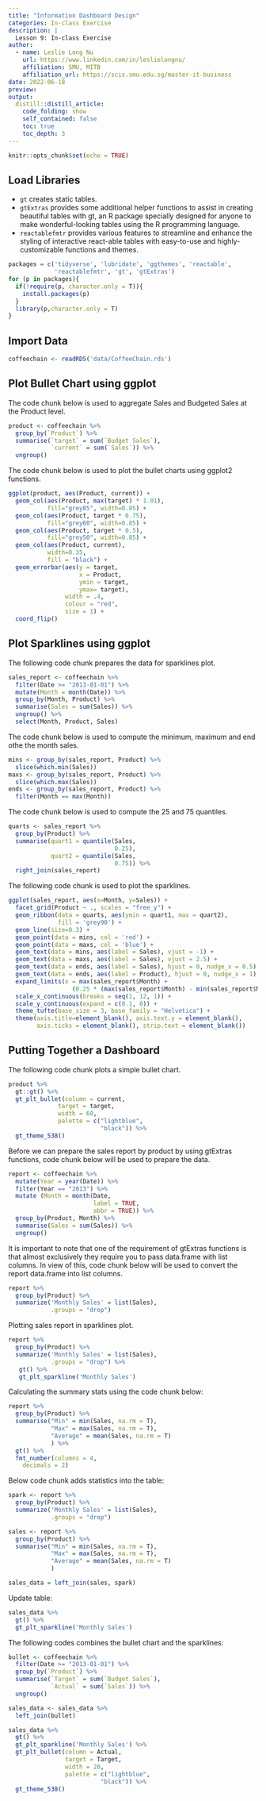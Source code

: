 ```yaml
---
title: "Information Dashboard Design"
categories: In-class Exercise 
description: |
  Lesson 9: In-class Exercise 
author:
  - name: Leslie Long Nu
    url: https://www.linkedin.com/in/leslielongnu/
    affiliation: SMU, MITB
    affiliation_url: https://scis.smu.edu.sg/master-it-business
date: 2022-06-18
preview: 
output:
  distill::distill_article:
    code_folding: show
    self_contained: false
    toc: true
    toc_depth: 3
---
```


```r
knitr::opts_chunk$set(echo = TRUE)
```

## Load Libraries 

* `gt` creates static tables. 
* `gtExtras` provides some additional helper functions to assist in creating beautiful tables with gt, an R package specially designed for anyone to make wonderful-looking tables using the R programming language.
* `reactablefmtr` provides various features to streamline and enhance the styling of interactive react-able tables with easy-to-use and highly-customizable functions and themes.

```r
packages = c('tidyverse', 'lubridate', 'ggthemes', 'reactable', 
             'reactablefmtr', 'gt', 'gtExtras')
for (p in packages){
  if(!require(p, character.only = T)){
    install.packages(p)
  }
  library(p,character.only = T)
}
```

## Import Data

```r
coffeechain <- readRDS('data/CoffeeChain.rds')
```

## Plot Bullet Chart using ggplot
The code chunk below is used to aggregate Sales and Budgeted Sales at the Product level.

```r
product <- coffeechain %>%
  group_by(`Product`) %>%
  summarise(`target` = sum(`Budget Sales`),
            `current` = sum(`Sales`)) %>%
  ungroup()
```

The code chunk below is used to plot the bullet charts using ggplot2 functions.

```r
ggplot(product, aes(Product, current)) + 
  geom_col(aes(Product, max(target) * 1.01),
           fill="grey85", width=0.85) +
  geom_col(aes(Product, target * 0.75),
           fill="grey60", width=0.85) +
  geom_col(aes(Product, target * 0.5),
           fill="grey50", width=0.85) +
  geom_col(aes(Product, current), 
           width=0.35,
           fill = "black") + 
  geom_errorbar(aes(y = target,
                    x = Product, 
                    ymin = target,
                    ymax= target), 
                width = .4,
                colour = "red",
                size = 1) +
  coord_flip()
```

## Plot Sparklines using ggplot
The following code chunk prepares the data for sparklines plot. 

```r
sales_report <- coffeechain %>%
  filter(Date >= "2013-01-01") %>%
  mutate(Month = month(Date)) %>%
  group_by(Month, Product) %>%
  summarise(Sales = sum(Sales)) %>%
  ungroup() %>%
  select(Month, Product, Sales)
```

The code chunk below is used to compute the minimum, maximum and end othe the month sales.

```r
mins <- group_by(sales_report, Product) %>% 
  slice(which.min(Sales))
maxs <- group_by(sales_report, Product) %>% 
  slice(which.max(Sales))
ends <- group_by(sales_report, Product) %>% 
  filter(Month == max(Month))
```

The code chunk below is used to compute the 25 and 75 quantiles.

```r
quarts <- sales_report %>%
  group_by(Product) %>%
  summarise(quart1 = quantile(Sales, 
                              0.25),
            quart2 = quantile(Sales, 
                              0.75)) %>%
  right_join(sales_report)
```

The following code chunk is used to plot the sparklines. 

```r
ggplot(sales_report, aes(x=Month, y=Sales)) + 
  facet_grid(Product ~ ., scales = "free_y") + 
  geom_ribbon(data = quarts, aes(ymin = quart1, max = quart2), 
              fill = 'grey90') +
  geom_line(size=0.3) +
  geom_point(data = mins, col = 'red') +
  geom_point(data = maxs, col = 'blue') +
  geom_text(data = mins, aes(label = Sales), vjust = -1) +
  geom_text(data = maxs, aes(label = Sales), vjust = 2.5) +
  geom_text(data = ends, aes(label = Sales), hjust = 0, nudge_x = 0.5) +
  geom_text(data = ends, aes(label = Product), hjust = 0, nudge_x = 1) +
  expand_limits(x = max(sales_report$Month) + 
                  (0.25 * (max(sales_report$Month) - min(sales_report$Month)))) +
  scale_x_continuous(breaks = seq(1, 12, 1)) +
  scale_y_continuous(expand = c(0.1, 0)) +
  theme_tufte(base_size = 3, base_family = "Helvetica") +
  theme(axis.title=element_blank(), axis.text.y = element_blank(), 
        axis.ticks = element_blank(), strip.text = element_blank())
```

## Putting Together a Dashboard

The following code chunk plots a simple bullet chart. 

```r
product %>%
  gt::gt() %>%
  gt_plt_bullet(column = current, 
              target = target, 
              width = 60,
              palette = c("lightblue", 
                          "black")) %>%
  gt_theme_538()
```

Before we can prepare the sales report by product by using gtExtras functions, code chunk below will be used to prepare the data.

```r
report <- coffeechain %>%
  mutate(Year = year(Date)) %>%
  filter(Year == "2013") %>%
  mutate (Month = month(Date, 
                        label = TRUE, 
                        abbr = TRUE)) %>%
  group_by(Product, Month) %>%
  summarise(Sales = sum(Sales)) %>%
  ungroup()
```

It is important to note that one of the requirement of gtExtras functions is that almost exclusively they require you to pass data.frame with list columns. In view of this, code chunk below will be used to convert the report data.frame into list columns.

```r
report %>%
  group_by(Product) %>%
  summarize('Monthly Sales' = list(Sales), 
            .groups = "drop")
```

Plotting sales report in sparklines plot. 

```r
report %>%
  group_by(Product) %>%
  summarize('Monthly Sales' = list(Sales), 
            .groups = "drop") %>%
   gt() %>%
   gt_plt_sparkline('Monthly Sales')
```

Calculating the summary stats using the code chunk below:

```r
report %>% 
  group_by(Product) %>% 
  summarise("Min" = min(Sales, na.rm = T),
            "Max" = max(Sales, na.rm = T),
            "Average" = mean(Sales, na.rm = T)
            ) %>%
  gt() %>%
  fmt_number(columns = 4,
    decimals = 2)

```

Below code chunk adds statistics into the table:

```r
spark <- report %>%
  group_by(Product) %>%
  summarize('Monthly Sales' = list(Sales), 
            .groups = "drop")

sales <- report %>% 
  group_by(Product) %>% 
  summarise("Min" = min(Sales, na.rm = T),
            "Max" = max(Sales, na.rm = T),
            "Average" = mean(Sales, na.rm = T)
            )

sales_data = left_join(sales, spark)
```

Update table:

```r
sales_data %>%
  gt() %>%
  gt_plt_sparkline('Monthly Sales')
```

The following codes combines the bullet chart and the sparklines:

```r
bullet <- coffeechain %>%
  filter(Date >= "2013-01-01") %>%
  group_by(`Product`) %>%
  summarise(`Target` = sum(`Budget Sales`),
            `Actual` = sum(`Sales`)) %>%
  ungroup()

sales_data <- sales_data %>%
  left_join(bullet)

```

```r
sales_data %>%
  gt() %>%
  gt_plt_sparkline('Monthly Sales') %>%
  gt_plt_bullet(column = Actual, 
                target = Target, 
                width = 28,
                palette = c("lightblue", 
                          "black")) %>%
  gt_theme_538()
```


















